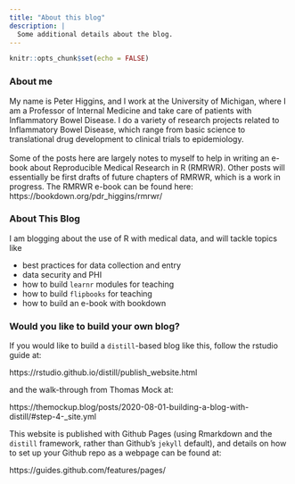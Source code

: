 ```yaml
---
title: "About this blog"
description: |
  Some additional details about the blog.
---
```


```r
knitr::opts_chunk$set(echo = FALSE)
```

### About me
My name is Peter Higgins, and I work at the University of Michigan, where I am a Professor of Internal Medicine and take care of patients with Inflammatory Bowel Disease. I do a variety of research projects related to Inflammatory Bowel Disease, which range from basic science to translational drug development to clinical trials to epidemiology.<br>
<br>
Some of the posts here are largely notes to myself to help in writing an e-book about Reproducible Medical Research in R (RMRWR). Other posts will essentially be first drafts of future chapters of RMRWR, which is a work in progress. The RMRWR e-book can be found here:
https://bookdown.org/pdr_higgins/rmrwr/

### About This Blog
I am blogging about the use of R with medical data, and will tackle topics like 

- best practices for data collection and entry
- data security and PHI
- how to build `learnr` modules for teaching
- how to build `flipbooks` for teaching
- how to build an e-book with bookdown

### Would you like to build your own blog?
If you would like to build a `distill`-based blog like this, follow the rstudio guide at:

https://rstudio.github.io/distill/publish_website.html

and the walk-through from Thomas Mock at:

https://themockup.blog/posts/2020-08-01-building-a-blog-with-distill/#step-4-_site.yml

This website is published with Github Pages (using Rmarkdown and the `distill` framework, rather than Github's `jekyll` default), and details on how to set up your Github repo as a webpage can be found at:

https://guides.github.com/features/pages/